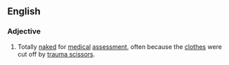 ==English==

===Adjective===
{{en-adj|-}}

# {{lb|en|emergency medicine}} Totally [[naked]] for [[medical]] [[assessment]], often because the [[clothes]] were cut off by [[trauma scissors]].